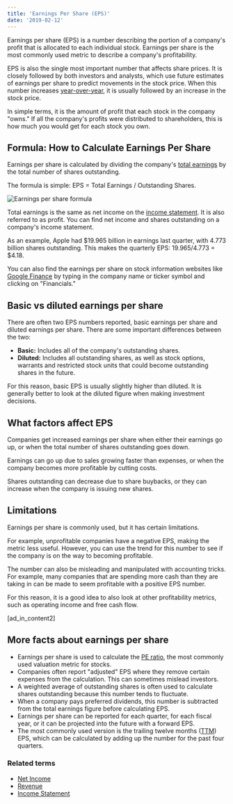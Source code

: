 ```yaml
---
title: 'Earnings Per Share (EPS)'
date: '2019-02-12'
---
```


Earnings per share (EPS) is a number describing the portion of a company's profit that is allocated to each individual stock. Earnings per share is the most commonly used metric to describe a company's profitability.

EPS is also the single most important number that affects share prices. It is closely followed by both investors and analysts, which use future estimates of earnings per share to predict movements in the stock price. When this number increases [year-over-year](https://stockanalysis.com/term/yoy-year-over-year/), it is usually followed by an increase in the stock price.

In simple terms, it is the amount of profit that each stock in the company "owns." If all the company's profits were distributed to shareholders, this is how much you would get for each stock you own.

## Formula: How to Calculate Earnings Per Share

Earnings per share is calculated by dividing the company's [total earnings](https://stockanalysis.com/term/net-income/) by the total number of shares outstanding.

The formula is simple: EPS = Total Earnings / Outstanding Shares.

![Earnings per share formula](https://stockanalysis.com/wp-content/uploads/2019/02/eps-earnings-per-share.png)

Total earnings is the same as net income on the [income statement](https://stockanalysis.com/term/income-statement/). It is also referred to as profit. You can find net income and shares outstanding on a company's income statement.

As an example, Apple had $19.965 billion in earnings last quarter, with 4.773 billion shares outstanding. This makes the quarterly EPS: 19.965/4.773 = $4.18.

You can also find the earnings per share on stock information websites like [Google Finance](https://www.google.com/finance) by typing in the company name or ticker symbol and clicking on "Financials."

## Basic vs diluted earnings per share

There are often two EPS numbers reported, basic earnings per share and diluted earnings per share. There are some important differences between the two:

-  **Basic:** Includes all of the company's outstanding shares.
-  **Diluted:** Includes all outstanding shares, as well as stock options, warrants and restricted stock units that could become outstanding shares in the future.

For this reason, basic EPS is usually slightly higher than diluted. It is generally better to look at the diluted figure when making investment decisions.

## What factors affect EPS

Companies get increased earnings per share when either their earnings go up, or when the total number of shares outstanding goes down.

Earnings can go up due to sales growing faster than expenses, or when the company becomes more profitable by cutting costs.

Shares outstanding can decrease due to share buybacks, or they can increase when the company is issuing new shares.

## Limitations

Earnings per share is commonly used, but it has certain limitations.

For example, unprofitable companies have a negative EPS, making the metric less useful. However, you can use the trend for this number to see if the company is on the way to becoming profitable.

The number can also be misleading and manipulated with accounting tricks. For example, many companies that are spending more cash than they are taking in can be made to seem profitable with a positive EPS number.

For this reason, it is a good idea to also look at other profitability metrics, such as operating income and free cash flow.

\[ad_in_content2\]

## More facts about earnings per share

-  Earnings per share is used to calculate the [PE ratio](https://stockanalysis.com/term/pe-ratio/), the most commonly used valuation metric for stocks.
-  Companies often report "adjusted" EPS where they remove certain expenses from the calculation. This can sometimes mislead investors.
-  A weighted average of outstanding shares is often used to calculate shares outstanding because this number tends to fluctuate.
-  When a company pays preferred dividends, this number is subtracted from the total earnings figure before calculating EPS.
-  Earnings per share can be reported for each quarter, for each fiscal year, or it can be projected into the future with a forward EPS.
-  The most commonly used version is the trailing twelve months ([TTM](https://stockanalysis.com/term/ttm-trailing-twelve-months/)) EPS, which can be calculated by adding up the number for the past four quarters.

### Related terms

-  [Net Income](https://stockanalysis.com/term/net-income/)
-  [Revenue](https://stockanalysis.com/term/revenue/)
-  [Income Statement](https://stockanalysis.com/term/income-statement/)
